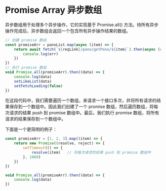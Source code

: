 # Promise Array 异步数组

异步数组用于处理多个异步操作，它的实现基于 Promise.all() 方法。待所有异步操作完成后，异步数组会返回一个包含所有异步操作结果的数组。  

```js
// 创建 promise 数组
const promiseArr = panoList.map(async (item) => {
    return await fetch(`${reqLink}/pano/getPano/${item}`).then(async (response) => await response.json()).catch((err) => {
        console.log(err)
    })
})
// 执行 promise 数组
void Promise.all(promiseArr).then((data) => {
    console.log(data)
    setLikeList(data)
    setFetchLoading(false)
})
```

在这段代码中，我们需要遍历一个数组，来请求一个接口多次，并将所有请求的结果保存到一个数组中。因此我们创建了一个 promise 数组，然后遍历数组，将每次请求的结果 push 到 promise 数组中。最后，我们执行 promise 数组，将所有请求的结果保存到一个数组中。  

下面是一个更简明的例子：  

```js
const promiseArr = [1, 2, 3].map((item) => {
    return new Promise((resolve, reject) => {
        setTimeout(() => {
            resolve(item)   // 将每次请求的结果 push 到 promise 数组中
        }, 1000)
    })
})

void Promise.all(promiseArr).then((data) => {
    console.log(data)
})
```